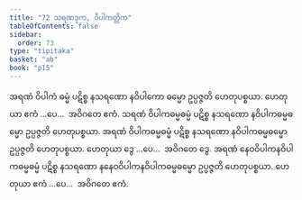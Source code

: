 ```yaml
---
title: "72 သရဏဒုက, ဝိပါကတ္တိက"
tableOfContents: false
sidebar:
  order: 73
type: "tipitaka"
basket: "ab"
book: "p15"
---
```



<DynamicBreadcrumb />

<Division number="83" book="p15" e="ch" v="40" p="238">

<Paragraph number="224" book="p15">
အရဏံ ဝိပါကံ ဓမ္မံ ပဋိစ္စ နသရဏော နဝိပါကော ဓမ္မော ဥပ္ပဇ္ဇတိ ဟေတုပစ္စယာ. ဟေတုယာ ဧကံ …ပေ…  အဝိဂတေ ဧကံ.
</Paragraph>

<Paragraph number="225" book="p15">
သရဏံ ဝိပါကဓမ္မဓမ္မံ ပဋိစ္စ နသရဏော နဝိပါကဓမ္မဓမ္မော ဥပ္ပဇ္ဇတိ ဟေတုပစ္စယာ. အရဏံ ဝိပါကဓမ္မဓမ္မံ ပဋိစ္စ နသရဏော နဝိပါကဓမ္မဓမ္မော ဥပ္ပဇ္ဇတိ ဟေတုပစ္စယာ. ဟေတုယာ ဒွေ …ပေ…  အဝိဂတေ ဒွေ.
</Paragraph>

<Paragraph number="226" book="p15">
အရဏံ နေဝဝိပါကနဝိပါကဓမ္မဓမ္မံ ပဋိစ္စ နသရဏော နနေဝဝိပါကနဝိပါကဓမ္မဓမ္မော ဥပ္ပဇ္ဇတိ ဟေတုပစ္စယာ. ဟေတုယာ ဧကံ …ပေ…  အဝိဂတေ ဧကံ.
</Paragraph>
</Division>